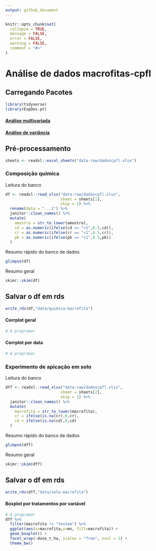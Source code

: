 ```yaml
---
output: github_document
---
```


<!-- README.md is generated from README.Rmd. Please edit that file -->

```r
knitr::opts_chunk$set(
  collapse = TRUE,
  message = FALSE,
  error = FALSE,
  warning = FALSE,
  comment = "#>"
)
```

# Análise de dados macrofitas-cpfl

## Carregando Pacotes

```r
library(tidyverse)
library(ExpDes.pt)
```
#### [Análise multivariada](https://arpanosso.github.io/macrofitas-cpfl/Docs/analise-multivariada.html)

#### [Análise de variância](https://arpanosso.github.io/macrofitas-cpfl/Docs/analise-varianca.html)

## Pré-processamento
```r
sheets <- readxl::excel_sheets("data-raw/dadoscpfl.xlsx")
```
### Composição química

Leitura do banco
```r
df <- readxl::read_xlsx("data-raw/dadoscpfl.xlsx",
                        sheet = sheets[1],
                        skip = 1) %>% 
  rename(data = "...1") %>% 
  janitor::clean_names() %>% 
  mutate(
    amostra = str_to_lower(amostra),
    cd = as.numeric(ifelse(cd == "<1",0.5,cd)),
    cr = as.numeric(ifelse(cr == "<1",0.5,cr)),
    pb = as.numeric(ifelse(pb == "<1",0.5,pb))
  )
```
Resumo rápido do banco de dados

```r
glimpse(df)
```

Resumo geral
```r
skimr::skim(df)
```

## Salvar o df em rds

```r
write_rds(df,"data/quimica-macrofita")
```


#### Corrplot geral
```r
# A programar
```


#### Corrplot por data
```r
# A programar
```

### Experimento de apicação em solo

Leitura do banco
```r
dff <- readxl::read_xlsx("data-raw/dadoscpfl.xlsx",
                        sheet = sheets[2],
                        skip = 1) %>% 
  janitor::clean_names() %>% 
  mutate(
    macrofita = str_to_lower(macrofita),
    cr = ifelse(is.na(cr),0,cr),
    cd = ifelse(is.na(cd),0,cd)
  )
```
Resumo rápido do banco de dados

```r
glimpse(dff)
```

Resumo geral
```r
skimr::skim(dff)
```

## Salvar o df em rds

```r
write_rds(dff,"data/solo-macrofita")
```


#### Boxplot por tratamentos por variável
```r
# A programar
dff %>% 
  filter(macrofita != "testem") %>% 
  ggplot(aes(x=macrofita,y=mo, fill=macrofita)) +
  geom_boxplot() +
  facet_wrap(~dose_t_ha, scales = "free", ncol = 1) +
  theme_bw()
```










